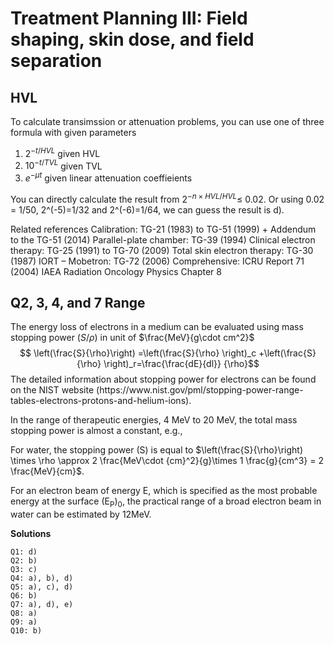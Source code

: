 # Treatment Planning III: Field shaping, skin dose, and field separation {#planning3}

## HVL

To calculate transimssion or attenuation problems, you can use one of three formula with given parameters

1. $2^{-t/HVL}$ given HVL
2. $10^{-t/TVL}$ given TVL
3. $e^{-\mu t}$ given linear attenuation coeffieients

You can directly calculate the result from $2^{-n\times HVL/HVL} \leq$ 0.02. Or using 0.02 = 1/50, 2^(-5)=1/32 and 2^(-6)=1/64, we can guess the result is d).



Related references
	Calibration: TG-21 (1983) to TG-51 (1999) + Addendum to the TG-51 (2014)
	Parallel-plate chamber: TG-39 (1994)
	Clinical electron therapy: TG-25 (1991) to TG-70 (2009)
	Total skin electron therapy: TG-30 (1987)
	IORT – Mobetron: TG-72 (2006)
	Comprehensive: ICRU Report 71 (2004)
	IAEA Radiation Oncology Physics Chapter 8

## Q2, 3, 4, and 7 Range
The energy loss of electrons in a medium can be evaluated using mass stopping power ($S/\rho$) in unit of $\frac{MeV}{g\cdot cm^2}$
$$ \left(\frac{S}{\rho}\right) =\left(\frac{S}{\rho} \right)_c +\left(\frac{S}{\rho} \right)_r=\frac{\frac{dE}{dl}} {\rho}$$
The detailed information about stopping power for electrons can be found on the NIST website (https://www.nist.gov/pml/stopping-power-range-tables-electrons-protons-and-helium-ions).


In the range of therapeutic energies, 4 MeV to 20 MeV, the total mass stopping power is almost a constant, e.g.,

\begin{equation}
\left(\frac{S}{\rho}\right) \approx 2 \frac{MeV\cdot {cm}^2}{g}
    (\#eq:stopping)
\end{equation}

For water, the stopping power (S) is equal to $\left(\frac{S}{\rho}\right) \times \rho \approx 2 \frac{MeV\cdot {cm}^2}{g}\times 1 \frac{g}{cm^3} = 2 \frac{MeV}{cm}$. 


For an electron beam of energy E, which is specified as the most probable energy at the surface (E~P~)~0~, the practical range of a broad electron beam in water can be estimated by 12MeV.


**Solutions**

`Q1: d)`  
`Q2: b)`  
`Q3: c)`  
`Q4: a), b), d)`  
`Q5: a), c), d)`  
`Q6: b)`  
`Q7: a), d), e)`  
`Q8: a)`  
`Q9: a)`   
`Q10: b)`    



